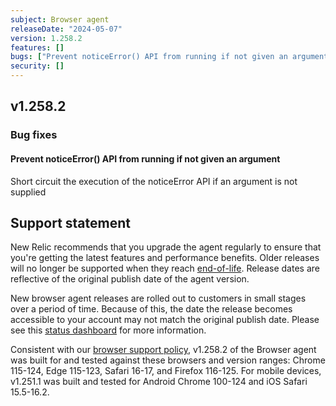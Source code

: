 ```yaml
---
subject: Browser agent
releaseDate: "2024-05-07"
version: 1.258.2
features: []
bugs: ["Prevent noticeError() API from running if not given an argument"]
security: []
---
```


## v1.258.2

### Bug fixes

#### Prevent noticeError() API from running if not given an argument

Short circuit the execution of the noticeError API if an argument is not supplied

## Support statement

New Relic recommends that you upgrade the agent regularly to ensure that you're getting the latest features and performance benefits. Older releases will no longer be supported when they reach [end-of-life](https://docs.newrelic.com/docs/browser/browser-monitoring/getting-started/browser-agent-eol-policy/). Release dates are reflective of the original publish date of the agent version.

New browser agent releases are rolled out to customers in small stages over a period of time. Because of this, the date the release becomes accessible to your account may not match the original publish date. Please see this [status dashboard](https://newrelic.github.io/newrelic-browser-agent-release/) for more information.

Consistent with our [browser support policy](https://docs.newrelic.com/docs/browser/new-relic-browser/getting-started/compatibility-requirements-browser-monitoring/#browser-types), v1.258.2 of the Browser agent was built for and tested against these browsers and version ranges: Chrome 115-124, Edge 115-123, Safari 16-17, and Firefox 116-125. For mobile devices, v1.251.1 was built and tested for Android Chrome 100-124 and iOS Safari 15.5-16.2.
